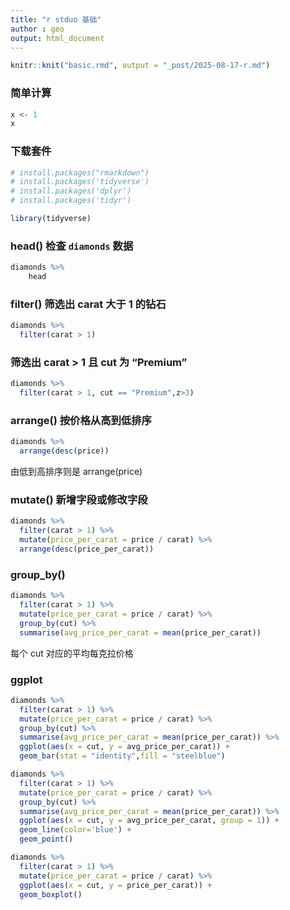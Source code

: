 ```yaml
---
title: "r stduo 基础"
author : geo
output: html_document
---
```


```r
knitr::knit("basic.rmd", output = "_post/2025-08-17-r.md")
```

### 简单计算

```r
x <- 1 
x
```

### 下载套件

```r
# install.packages("rmarkdown")
# install.packages('tidyverse')
# install.packages('dplyr')
# install.packages('tidyr')
```

```r
library(tidyverse)
```

### head() 检查 `diamonds` 数据

```r
diamonds %>%
    head
```

### filter() 筛选出 carat 大于 1 的钻石

```r
diamonds %>%
  filter(carat > 1)
```

### 筛选出 carat > 1 且 cut 为 "Premium"

```r
diamonds %>%
  filter(carat > 1, cut == "Premium",z>3)
```

### arrange() 按价格从高到低排序

```r
diamonds %>%
  arrange(desc(price))
```

由低到高排序则是 arrange(price)

### mutate() 新增字段或修改字段

```r
diamonds %>%
  filter(carat > 1) %>%
  mutate(price_per_carat = price / carat) %>%
  arrange(desc(price_per_carat))
```

### group_by()

```r
diamonds %>%
  filter(carat > 1) %>%
  mutate(price_per_carat = price / carat) %>%
  group_by(cut) %>% 
  summarise(avg_price_per_carat = mean(price_per_carat))
```

每个 cut 对应的平均每克拉价格

### ggplot

```r
diamonds %>%
  filter(carat > 1) %>%
  mutate(price_per_carat = price / carat) %>%
  group_by(cut) %>% 
  summarise(avg_price_per_carat = mean(price_per_carat)) %>%
  ggplot(aes(x = cut, y = avg_price_per_carat)) +
  geom_bar(stat = "identity",fill = "steelblue")
```

```r
diamonds %>%
  filter(carat > 1) %>%
  mutate(price_per_carat = price / carat) %>%
  group_by(cut) %>%
  summarise(avg_price_per_carat = mean(price_per_carat)) %>%
  ggplot(aes(x = cut, y = avg_price_per_carat, group = 1)) +
  geom_line(color='blue') +
  geom_point()
```

```r
diamonds %>%
  filter(carat > 1) %>%
  mutate(price_per_carat = price / carat) %>%
  ggplot(aes(x = cut, y = price_per_carat)) +
  geom_boxplot()
```